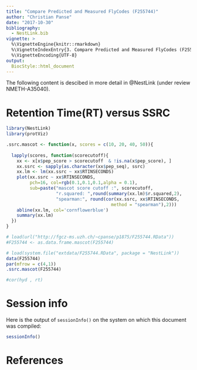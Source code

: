 ```yaml
---
title: "Compare Predicted and Measured FlyCodes (F255744)"
author: "Christian Panse"
date: "2017-10-30"
bibliography:
  - NestLink.bib
vignette: >
  %\VignetteEngine{knitr::rmarkdown}
  %\VignetteIndexEntry{3. Compare Predicted and Measured FlyCodes (F255744).}
  %\VignetteEncoding{UTF-8}
output:
  BiocStyle::html_document
---
```


The following content is descibed in more detail in @NestLink
(under review  NMETH-A35040).


# Retention Time(RT) versus SSRC

```r
library(NestLink)
library(protViz)

.ssrc.mascot <- function(x, scores = c(10, 20, 40, 50)){
 
  lapply(scores, function(scorecutoff){
    xx <- x[x$pep_score > scorecutoff  & !is.na(x$pep_score), ]
    xx.ssrc <- sapply(as.character(xx$pep_seq), ssrc)
    xx.lm <- lm(xx.ssrc ~ xx$RTINSECONDS)
    plot(xx.ssrc ~ xx$RTINSECONDS,
         pch=16, col=rgb(0.1,0.1,0.1,alpha = 0.1),
         sub=paste("mascot score cutoff :", scorecutoff, 
                   "r.squared: ",round(summary(xx.lm)$r.squared,2), 
                   "spearman:", round(cor(xx.ssrc, xx$RTINSECONDS,
                                        method = "spearman"),2)))
    abline(xx.lm, col='cornflowerblue')
    summary(xx.lm)
  })
}

# load(url("http://fgcz-ms.uzh.ch/~cpanse/p1875/F255744.RData"))
#F255744 <- as.data.frame.mascot(F255744)

# load(system.file("extdata/F255744.RData", package = "NestLink"))
data(F255744)
par(mfrow = c(4,1))
.ssrc.mascot(F255744)

#cor(hyd , rt)

```


# Session info

Here is the output of `sessionInfo()` on the system on which this
document was compiled:

```r
sessionInfo()
```

# References

